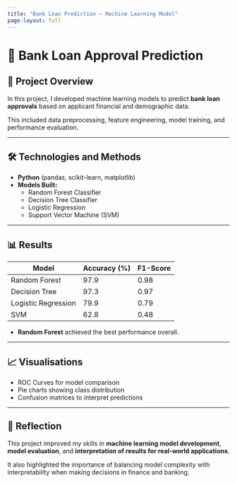 ```yaml
---
title: "Bank Loan Prediction – Machine Learning Model"
page-layout: full
---
```


# 🤖 Bank Loan Approval Prediction

## 📖 Project Overview

In this project, I developed machine learning models to predict **bank loan approvals** based on applicant financial and demographic data.

This included data preprocessing, feature engineering, model training, and performance evaluation.

---

## 🛠 Technologies and Methods

- **Python** (pandas, scikit-learn, matplotlib)
- **Models Built:**
  - Random Forest Classifier
  - Decision Tree Classifier
  - Logistic Regression
  - Support Vector Machine (SVM)

---

## 📊 Results

| Model               | Accuracy (%) | F1-Score |
|---------------------|--------------|----------|
| Random Forest        | 97.9         | 0.98     |
| Decision Tree        | 97.3         | 0.97     |
| Logistic Regression  | 79.9         | 0.79     |
| SVM                  | 62.8         | 0.48     |

- **Random Forest** achieved the best performance overall.

---

## 📈 Visualisations

- ROC Curves for model comparison
- Pie charts showing class distribution
- Confusion matrices to interpret predictions

---

## 🧠 Reflection

This project improved my skills in **machine learning model development**, **model evaluation**, and **interpretation of results for real-world applications**.

It also highlighted the importance of balancing model complexity with interpretability when making decisions in finance and banking.

